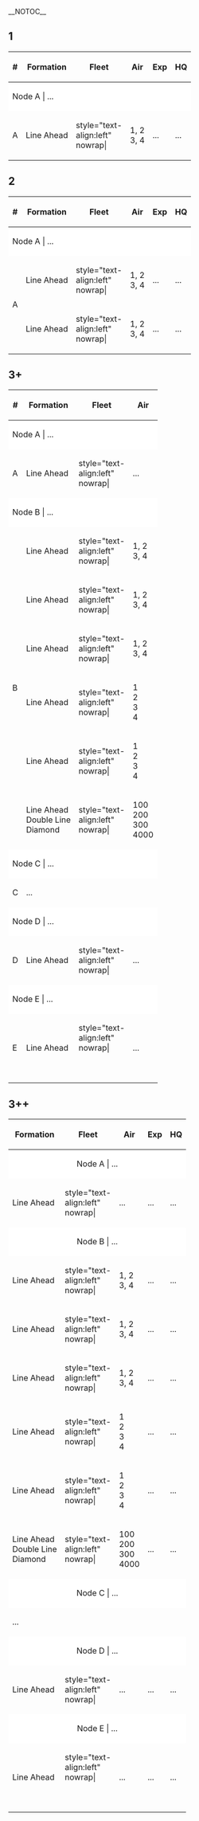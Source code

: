 __NOTOC__
==1==
{|class="wikitable map-nodes" style="width:100%;text-align:center;line-height:1.4em"
!style="width:1px"|#
!Formation
!style="width:1px"|Fleet
!Air
!Exp
!HQ
|-
!colspan="6" style="background:white"|Node A | ...
|-
|A
|Line Ahead
|style="text-align:left" nowrap|{{ShipBattleCard|Air Defense Princess}}
|1, 2<br>3, 4
|...
|...
|}
==2==
{|class="wikitable map-nodes" style="width:100%;text-align:center;line-height:1.4em"
!style="width:1px"|#
!Formation
!style="width:1px"|Fleet
!Air
!Exp
!HQ
|-
!colspan="6" style="background:white"|Node A | ...
|-
|rowspan="2"|A
|Line Ahead
|style="text-align:left" nowrap|{{ShipBattleCard|Air Defense Princess}}
|1, 2<br>3, 4
|...
|...
|-
|Line Ahead
|style="text-align:left" nowrap|{{ShipBattleCard|Air Defense Princess}}{{ShipBattleCard|Air Defense Princess}}
|1, 2<br>3, 4
|...
|...
|}
==3+==
{|class="wikitable map-nodes" style="width:100%;text-align:center;line-height:1.4em"
!style="width:1px"|#
!Formation
!style="width:1px"|Fleet
!Air
|-
!colspan="6" style="background:white"|Node A | ...
|-
|A
|Line Ahead
|style="text-align:left" nowrap|{{ShipBattleCard|Air Defense Princess}}{{ShipBattleCard|Air Defense Princess}}{{ShipBattleCard|Air Defense Princess}}<br>{{ShipBattleCard|Air Defense Princess}}{{ShipBattleCard|Air Defense Princess}}{{ShipBattleCard|Air Defense Princess}}
|...
|-
!colspan="6" style="background:white"|Node B | ...
|-
|rowspan="6"|B
|Line Ahead
|style="text-align:left" nowrap|{{ShipBattleCard|Air Defense Princess}}
|1, 2<br>3, 4
|-
|Line Ahead
|style="text-align:left" nowrap|{{ShipBattleCard|Air Defense Princess}}{{ShipBattleCard|Air Defense Princess}}
|1, 2<br>3, 4
|-
|Line Ahead
|style="text-align:left" nowrap|{{ShipBattleCard|Air Defense Princess}}{{ShipBattleCard|Air Defense Princess}}{{ShipBattleCard|Air Defense Princess}}
|1, 2<br>3, 4
|-
|Line Ahead
|style="text-align:left" nowrap|{{ShipBattleCard|Air Defense Princess}}{{ShipBattleCard|Air Defense Princess}}{{ShipBattleCard|Air Defense Princess}}<br>{{ShipBattleCard|Air Defense Princess}}
|1<br>2<br>3<br>4
|-
|Line Ahead
|style="text-align:left" nowrap|{{ShipBattleCard|Air Defense Princess}}{{ShipBattleCard|Air Defense Princess}}{{ShipBattleCard|Air Defense Princess}}<br>{{ShipBattleCard|Air Defense Princess}}{{ShipBattleCard|Air Defense Princess}}
|1<br>2<br>3<br>4
|-
|Line Ahead<br>Double Line<br>Diamond
|style="text-align:left" nowrap|{{ShipBattleCard|Air Defense Princess}}{{ShipBattleCard|Air Defense Princess}}{{ShipBattleCard|Air Defense Princess}}<br>{{ShipBattleCard|Air Defense Princess}}{{ShipBattleCard|Air Defense Princess}}{{ShipBattleCard|Air Defense Princess}}
|100<br>200<br>300<br>4000
|-
!colspan="6" style="background:white"|Node C | ...
|-
|C
|colspan="3"|...
|-
!colspan="6" style="background:white"|Node D | ...
|-
|D
|Line Ahead
|style="text-align:left" nowrap|{{ShipBattleCard|Air Defense Princess}}{{ShipBattleCard|Air Defense Princess}}{{ShipBattleCard|Air Defense Princess}}<br>{{ShipBattleCard|Air Defense Princess}}{{ShipBattleCard|Air Defense Princess}}{{ShipBattleCard|Air Defense Princess}}
|...
|-
!colspan="6" style="background:white"|Node E | ...
|-
|E
|Line Ahead
|style="text-align:left" nowrap|{{ShipBattleCard|Air Defense Princess}}{{ShipBattleCard|Air Defense Princess}}{{ShipBattleCard|Air Defense Princess}}<br>{{ShipBattleCard|Air Defense Princess}}{{ShipBattleCard|Air Defense Princess}}{{ShipBattleCard|Air Defense Princess}}<br>{{ShipBattleCard|Air Defense Princess}}{{ShipBattleCard|Air Defense Princess}}{{ShipBattleCard|Air Defense Princess}}<br>{{ShipBattleCard|Air Defense Princess}}{{ShipBattleCard|Air Defense Princess}}{{ShipBattleCard|Air Defense Princess}}
|...
|}
==3++==
<div class="scrollable-table">
{|class="article-table" style="width:100%;text-align:center;line-height:1.4em"
!style="text-align:center;position:sticky;top:0;z-index:9000"|Formation
!style="width:1px;text-align:center;position:sticky;top:0;z-index:9000"|Fleet
!style="text-align:center;position:sticky;top:0;z-index:9000"|Air
!style="text-align:center;position:sticky;top:0;z-index:9000"|Exp
!style="text-align:center;position:sticky;top:0;z-index:9000"|HQ
|-
!colspan="6" style="background:white;text-align:center"|Node A | ...
|-
|Line Ahead
|style="text-align:left" nowrap|{{ShipBattleCard|Air Defense Princess}}{{ShipBattleCard|Air Defense Princess}}{{ShipBattleCard|Air Defense Princess}}<br>{{ShipBattleCard|Air Defense Princess}}{{ShipBattleCard|Air Defense Princess}}{{ShipBattleCard|Air Defense Princess}}
|...
|...
|...
|-
!colspan="6" style="background:white;text-align:center"|Node B | ...
|-
|Line Ahead
|style="text-align:left" nowrap|{{ShipBattleCard|Air Defense Princess}}
|1, 2<br>3, 4
|...
|...
|-
|Line Ahead
|style="text-align:left" nowrap|{{ShipBattleCard|Air Defense Princess}}{{ShipBattleCard|Air Defense Princess}}
|1, 2<br>3, 4
|...
|...
|-
|Line Ahead
|style="text-align:left" nowrap|{{ShipBattleCard|Air Defense Princess}}{{ShipBattleCard|Air Defense Princess}}{{ShipBattleCard|Air Defense Princess}}
|1, 2<br>3, 4
|...
|...
|-
|Line Ahead
|style="text-align:left" nowrap|{{ShipBattleCard|Air Defense Princess}}{{ShipBattleCard|Air Defense Princess}}{{ShipBattleCard|Air Defense Princess}}<br>{{ShipBattleCard|Air Defense Princess}}
|1<br>2<br>3<br>4
|...
|...
|-
|Line Ahead
|style="text-align:left" nowrap|{{ShipBattleCard|Air Defense Princess}}{{ShipBattleCard|Air Defense Princess}}{{ShipBattleCard|Air Defense Princess}}<br>{{ShipBattleCard|Air Defense Princess}}{{ShipBattleCard|Air Defense Princess}}
|1<br>2<br>3<br>4
|...
|...
|-
|Line Ahead<br>Double Line<br>Diamond
|style="text-align:left" nowrap|{{ShipBattleCard|Air Defense Princess}}{{ShipBattleCard|Air Defense Princess}}{{ShipBattleCard|Air Defense Princess}}<br>{{ShipBattleCard|Air Defense Princess}}{{ShipBattleCard|Air Defense Princess}}{{ShipBattleCard|Air Defense Princess}}
|100<br>200<br>300<br>4000
|...
|...
|-
!colspan="6" style="background:white;text-align:center"|Node C | ...
|-
|colspan="6"|...
|-
!colspan="6" style="background:white;text-align:center"|Node D | ...
|-
|Line Ahead
|style="text-align:left" nowrap|{{ShipBattleCard|Air Defense Princess}}{{ShipBattleCard|Air Defense Princess}}{{ShipBattleCard|Air Defense Princess}}<br>{{ShipBattleCard|Air Defense Princess}}{{ShipBattleCard|Air Defense Princess}}{{ShipBattleCard|Air Defense Princess}}
|...
|...
|...
|-
!colspan="6" style="background:white;text-align:center"|Node E | ...
|-
|Line Ahead
|style="text-align:left" nowrap|{{ShipBattleCard|Air Defense Princess}}{{ShipBattleCard|Air Defense Princess}}{{ShipBattleCard|Air Defense Princess}}<br>{{ShipBattleCard|Air Defense Princess}}{{ShipBattleCard|Air Defense Princess}}{{ShipBattleCard|Air Defense Princess}}<br>{{ShipBattleCard|Air Defense Princess}}{{ShipBattleCard|Air Defense Princess}}{{ShipBattleCard|Air Defense Princess}}<br>{{ShipBattleCard|Air Defense Princess}}{{ShipBattleCard|Air Defense Princess}}{{ShipBattleCard|Air Defense Princess}}
|...
|...
|...
|}
</div>